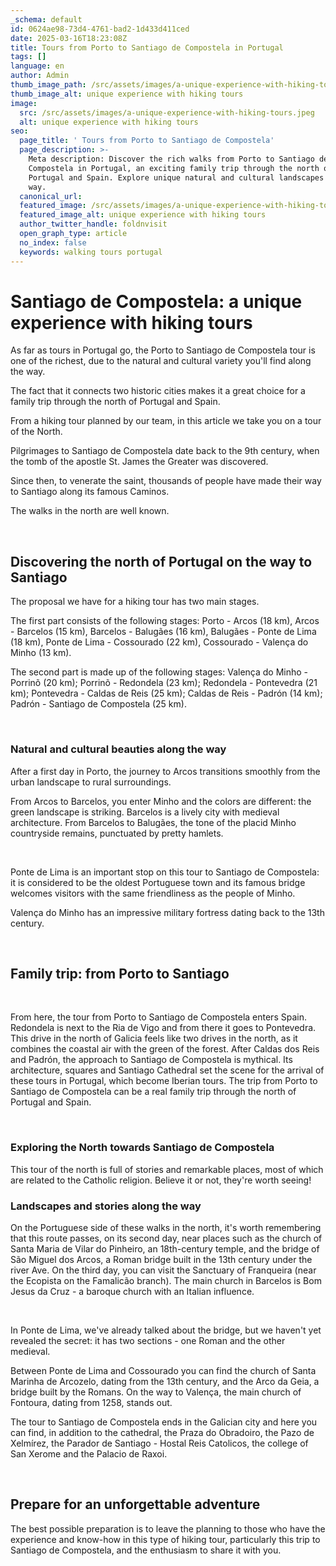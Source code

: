 ```yaml
---
_schema: default
id: 0624ae98-73d4-4761-bad2-1d433d411ced
date: 2025-03-16T18:23:08Z
title: Tours from Porto to Santiago de Compostela in Portugal
tags: []
language: en
author: Admin
thumb_image_path: /src/assets/images/a-unique-experience-with-hiking-tours-1.jpeg
thumb_image_alt: unique experience with hiking tours
image:
  src: /src/assets/images/a-unique-experience-with-hiking-tours.jpeg
  alt: unique experience with hiking tours
seo:
  page_title: ' Tours from Porto to Santiago de Compostela'
  page_description: >-
    Meta description: Discover the rich walks from Porto to Santiago de
    Compostela in Portugal, an exciting family trip through the north of
    Portugal and Spain. Explore unique natural and cultural landscapes along the
    way.
  canonical_url:
  featured_image: /src/assets/images/a-unique-experience-with-hiking-tours.jpeg
  featured_image_alt: unique experience with hiking tours
  author_twitter_handle: foldnvisit
  open_graph_type: article
  no_index: false
  keywords: walking tours portugal
---
```

# **Santiago de Compostela: a unique experience with hiking tours**

As far as tours in Portugal go, the Porto to Santiago de Compostela tour is one
of the richest, due to the natural and cultural variety you'll find along the
way.

The fact that it connects two historic cities makes it a great choice for a
family trip through the north of Portugal and Spain.

From a hiking tour planned by our team, in this article we take you on a tour of
the North.

Pilgrimages to Santiago de Compostela date back to the 9th century, when the
tomb of the apostle St. James the Greater was discovered.

Since then, to venerate the saint, thousands of people have made their way to
Santiago along its famous Caminos.

The walks in the north are well known.

&nbsp;

## **Discovering the north of Portugal on the way to Santiago**

The proposal we have for a hiking tour has two main stages.

The first part consists of the following stages: Porto - Arcos (18 km), Arcos -
Barcelos (15 km), Barcelos - Balugães (16 km), Balugães - Ponte de Lima (18 km),
Ponte de Lima - Cossourado (22 km), Cossourado - Valença do Minho (13 km).

The second part is made up of the following stages: Valença do Minho - Porrinõ
(20 km); Porrinõ - Redondela (23 km); Redondela - Pontevedra (21 km);
Pontevedra - Caldas de Reis (25 km); Caldas de Reis - Padrón (14 km); Padrón -
Santiago de Compostela (25 km).

&nbsp;

### **Natural and cultural beauties along the way**

After a first day in Porto, the journey to Arcos transitions smoothly from the
urban landscape to rural surroundings.

From Arcos to Barcelos, you enter Minho and the colors are different: the green
landscape is striking. Barcelos is a lively city with medieval architecture.
From Barcelos to Balugães, the tone of the placid Minho countryside remains,
punctuated by pretty hamlets.

&nbsp;

Ponte de Lima is an important stop on this tour to Santiago de Compostela: it is
considered to be the oldest Portuguese town and its famous bridge welcomes
visitors with the same friendliness as the people of Minho.

Valença do Minho has an impressive military fortress dating back to the 13th
century.

&nbsp;

## **Family trip: from Porto to Santiago**

&nbsp;

From here, the tour from Porto to Santiago de Compostela enters Spain. Redondela
is next to the Ria de Vigo and from there it goes to Pontevedra. This drive in
the north of Galicia feels like two drives in the north, as it combines the
coastal air with the green of the forest. After Caldas dos Reis and Padrón, the
approach to Santiago de Compostela is mythical. Its architecture, squares and
Santiago Cathedral set the scene for the arrival of these tours in Portugal,
which become Iberian tours. The trip from Porto to Santiago de Compostela can be
a real family trip through the north of Portugal and Spain.

&nbsp;

### **Exploring the North towards Santiago de Compostela**

This tour of the north is full of stories and remarkable places, most of which
are related to the Catholic religion. Believe it or not, they're worth seeing!

### **Landscapes and stories along the way**

On the Portuguese side of these walks in the north, it's worth remembering that
this route passes, on its second day, near places such as the church of Santa
Maria de Vilar do Pinheiro, an 18th-century temple, and the bridge of São Miguel
dos Arcos, a Roman bridge built in the 13th century under the river Ave. On the
third day, you can visit the Sanctuary of Franqueira (near the Ecopista on the
Famalicão branch). The main church in Barcelos is Bom Jesus da Cruz - a baroque
church with an Italian influence.

&nbsp;

In Ponte de Lima, we've already talked about the bridge, but we haven't yet
revealed the secret: it has two sections - one Roman and the other medieval.

Between Ponte de Lima and Cossourado you can find the church of Santa Marinha de
Arcozelo, dating from the 13th century, and the Arco da Geia, a bridge built by
the Romans. On the way to Valença, the main church of Fontoura, dating from
1258, stands out.

The tour to Santiago de Compostela ends in the Galician city and here you can
find, in addition to the cathedral, the Praza do Obradoiro, the Pazo de
Xelmírez, the Parador de Santiago - Hostal Reis Catolicos, the college of San
Xerome and the Palacio de Raxoi.

&nbsp;

## **Prepare for an unforgettable adventure**

The best possible preparation is to leave the planning to those who have the
experience and know-how in this type of hiking tour, particularly this trip to
Santiago de Compostela, and the enthusiasm to share it with you.

&nbsp;